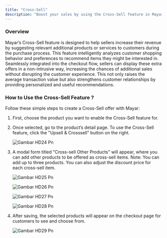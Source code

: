 ```yaml
---
title: "Cross-Sell"
description: "Boost your sales by using the Cross-Sell feature in Mayar and offer the right product recommendations to your customers!"
---
```


### Overview

Mayar’s Cross-Sell feature is designed to help sellers increase their revenue by suggesting relevant additional products or services to customers during the purchase process. This feature intelligently analyzes customer shopping behavior and preferences to recommend items they might be interested in. Seamlessly integrated into the checkout flow, sellers can display these extra offers in a non-intrusive way, increasing the chances of additional sales without disrupting the customer experience. This not only raises the average transaction value but also strengthens customer relationships by providing personalized and useful recommendations.

### How to Use the Cross-Sell Feature ?

Follow these simple steps to create a Cross-Sell offer with Mayar:

1. First, choose the product you want to enable the Cross-Sell feature for.
2. Once selected, go to the product’s detail page. To use the Cross-Sell feature, click the "Upsell & Crosssell" button on the right.

   ![Gambar HD24 Pn](/images/gambarHD24.png)
3. A modal form titled "Cross-sell Other Products" will appear, where you can add other products to be offered as cross-sell items. Note: You can add up to three products. You can also adjust the discount price for each cross-sell item.

   ![Gambar HD25 Pn](/images/gambarHD25.png)

   ![Gambar HD26 Pn](/images/gambarHD26.png)

   ![Gambar HD27 Pn](/images/gambarHD27.png)

   ![Gambar HD28 Pn](/images/gambarHD28.png)
4. After saving, the selected products will appear on the checkout page for customers to see and choose from.

   ![Gambar HD29 Pn](/images/gambarHD29.png)